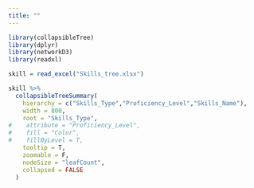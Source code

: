 ```yaml
---
title: ""
---
```


```r
library(collapsibleTree)
library(dplyr)
library(networkD3)
library(readxl)


```

```r
skill = read_excel("Skills_tree.xlsx")

skill %>%
  collapsibleTreeSummary(
    hierarchy = c("Skills_Type","Proficiency_Level","Skills_Name"),
    width = 800,
    root = "Skills_Type",
#    attribute = "Proficiency_Level",
#    fill = "Color",
#    fillByLevel = T,
    tooltip = T,
    zoomable = F,
    nodeSize = "leafCount",
    collapsed = FALSE
  )

```
